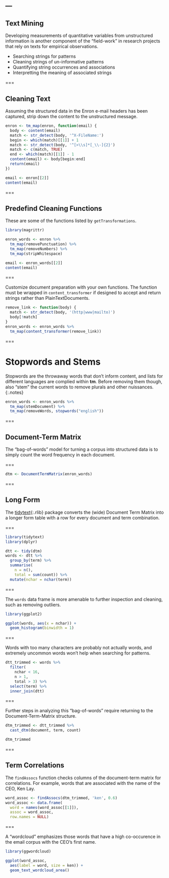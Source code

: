 ---
---

## Text Mining

Developing measurements of quantitative variables from unstructured information
is another component of the "field-work" in research projects that rely on texts
for empirical observations.

- Searching strings for patterns
- Cleaning strings of un-informative patterns
- Quantifying string occurrences and associations
- Interpretting the meaning of associated strings

===

## Cleaning Text

Assuming the structured data in the Enron e-mail headers has been captured,
strip down the content to the unstructured message.

```r
enron <- tm_map(enron, function(email) {
  body <- content(email)
  match <- str_detect(body, '^X-FileName:')
  begin <- which(match)[[1]] + 1
  match <- str_detect(body, '^[>\\s]*[_\\-]{2}')
  match <- c(match, TRUE)
  end <- which(match)[[1]] - 1
  content(email) <- body[begin:end]
  return(email)
})
```

```r
email <- enron[[2]]
content(email)
```
===

## Predefind Cleaning Functions

These are some of the functions listed by `getTransformations`.

```r
library(magrittr)

enron_words <- enron %>%
  tm_map(removePunctuation) %>%
  tm_map(removeNumbers) %>%
  tm_map(stripWhitespace)
```

```r
email <- enron_words[[2]]
content(email)
```

===

Customize document preparation with your own functions. The function must be
wrapped in `content_transformer` if designed to accept and return strings rather
than PlainTextDocuments.

```r
remove_link <- function(body) {
  match <- str_detect(body, '(http|www|mailto)')
  body[!match]
}
enron_words <- enron_words %>%
  tm_map(content_transformer(remove_link))  
```

===

# Stopwords and Stems

Stopwords are the throwaway words that don't inform content, and lists for
different languages are complied within **tm**. Before removing them though,
also "stem" the current words to remove plurals and other nuissances.
{:.notes}

```r
enron_words <- enron_words %>%
  tm_map(stemDocument) %>%
  tm_map(removeWords, stopwords("english"))
```

===

## Document-Term Matrix

The "bag-of-words" model for turning a corpus into structured data is
to simply count the word frequency in each document.

===

```r
dtm <- DocumentTermMatrix(enron_words)
```

===

## Long Form

The [tidytext](){:.rlib} package converts the (wide) Document Term Matrix
into a longer form table with a row for every document and term combination.

===

```r
library(tidytext)
library(dplyr)

dtt <- tidy(dtm)
words <- dtt %>%
  group_by(term) %>%
  summarise(
    n = n(),
    total = sum(count)) %>%
  mutate(nchar = nchar(term))
```

===

The `words` data frame is more amenable to further inspection and
cleaning, such as removing outliers.

```r
library(ggplot2)

ggplot(words, aes(x = nchar)) +
  geom_histogram(binwidth = 1)
```

===

Words with too many characters are probably not actually words, and extremely
uncommon words won't help when searching for patterns.

```r
dtt_trimmed <- words %>%
  filter(
    nchar < 16,
    n > 1,
    total > 3) %>%
  select(term) %>%
  inner_join(dtt)
```

===

Further steps in analyzing this "bag-of-words" require returning to the
Document-Term-Matrix structure.

```r
dtm_trimmed <- dtt_trimmed %>%
  cast_dtm(document, term, count)
```

```r
dtm_trimmed
```

===

## Term Correlations

The `findAssocs` function checks columns of the document-term matrix for
correlations. For example, words that are associated with the name of the CEO,
Ken Lay.

```r
word_assoc <- findAssocs(dtm_trimmed, 'ken', 0.6)
word_assoc <- data.frame(
  word = names(word_assoc[[1]]),
  assoc = word_assoc,
  row.names = NULL)
```

===

A "wordcloud" emphasizes those words that have a high co-occurence
in the email corpus with the CEO's first name.

```r
library(ggwordcloud)

ggplot(word_assoc,
  aes(label = word, size = ken)) +
  geom_text_wordcloud_area()
```

